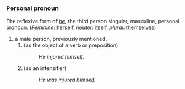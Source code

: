 ===[[Personal pronoun]]===
The reflexive form of ''[[he]]'', the third person singular, masculine, personal pronoun. (''Feminine'': [[herself]], ''neuter'': [[itself]], ''plural'': [[themselves]])

#a male person, previously mentioned.
##(as the object of a verb or preposition)
##:''He injured himself.''
##(as an intensifier)
##:''He was injured himself.''